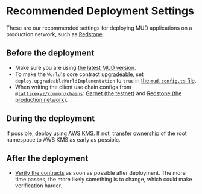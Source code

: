 
# Recommended Deployment Settings

These are our recommended settings for deploying MUD applications on a production network, such as [Redstone](https://redstone.xyz/).

## Before the deployment

- Make sure you are using [the latest MUD version](https://mud.dev/changelog).
- To make the `World`'s core contract [upgradeable](https://mud.dev/world/upgrades#making-an-upgradeable-world), set `deploy.upgradeableWorldImplementation` to `true` in [the `mud.config.ts` file](/config).
- When writing the client use chain configs from [`@latticexyz/common/chains`](https://github.com/latticexyz/mud/tree/main/packages/common/src/chains): [Garnet (the testnet)](https://github.com/latticexyz/mud/blob/main/packages/common/src/chains/garnet.ts) and [Redstone (the production network)](https://github.com/latticexyz/mud/blob/main/packages/common/src/chains/redstone.ts).

## During the deployment

If possible, [deploy using AWS KMS](./kms).
If not, [transfer ownership](https://github.com/latticexyz/mud/blob/main/packages/world/src/modules/init/implementations/AccessManagementSystem.sol#L50-L74) of the root namespace to AWS KMS as early as possible.

## After the deployment

- [Verify the contracts](/cli/verify) as soon as possible after deployment.
  The more time passes, the more likely something is to change, which could make verification harder.
